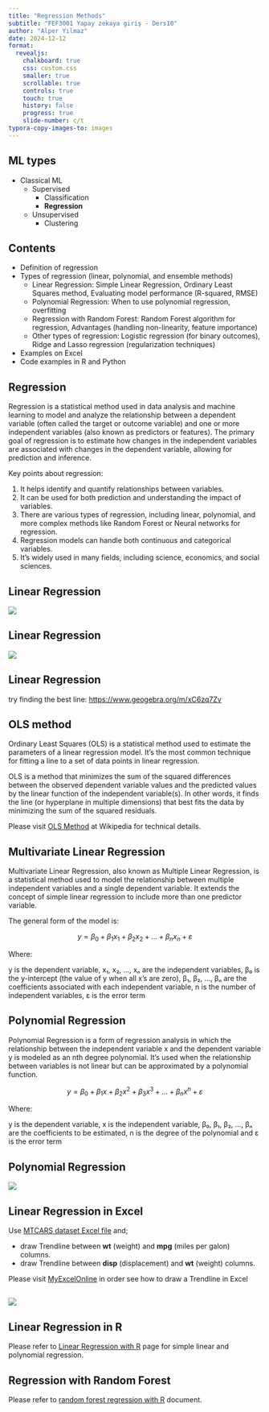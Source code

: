 ```yaml
---
title: "Regression Methods"
subtitle: "FEF3001 Yapay zekaya giriş - Ders10"
author: "Alper Yılmaz"
date: 2024-12-12
format:
  revealjs:
    chalkboard: true
    css: custom.css
    smaller: true
    scrollable: true
    controls: true
    touch: true
    history: false
    progress: true
    slide-number: c/t
typora-copy-images-to: images
---
```



##  ML types

- Classical ML
  - Supervised
    - Classification
    - **Regression**
  - Unsupervised
    - Clustering


## Contents

* Definition of regression
* Types of regression (linear, polynomial, and ensemble methods)
  * Linear Regression: Simple Linear Regression, Ordinary Least Squares method, Evaluating model performance (R-squared, RMSE)
  * Polynomial Regression: When to use polynomial regression, overfitting
  * Regression with Random Forest: Random Forest algorithm for regression, Advantages (handling non-linearity, feature importance)
  * Other types of regression: Logistic regression (for binary outcomes), Ridge and Lasso regression (regularization techniques)
* Examples on Excel
* Code examples in R and Python

## Regression

Regression is a statistical method used in data analysis and machine learning to model and analyze the relationship between a dependent variable (often called the target or outcome variable) and one or more independent variables (also known as predictors or features). The primary goal of regression is to estimate how changes in the independent variables are associated with changes in the dependent variable, allowing for prediction and inference.

Key points about regression:

1. It helps identify and quantify relationships between variables.
2. It can be used for both prediction and understanding the impact of variables.
3. There are various types of regression, including linear, polynomial, and more complex methods like Random Forest or Neural networks for regression.
4. Regression models can handle both continuous and categorical variables.
5. It's widely used in many fields, including science, economics, and social sciences.

## Linear Regression

![](images/linear-regression-summary.png)

## Linear Regression

![](images/linear-regression-point-detail.png)

## Linear Regression

try finding the best line: [https://www.geogebra.org/m/xC6zq7Zv](https://www.geogebra.org/m/xC6zq7Zv)


## OLS method

Ordinary Least Squares (OLS) is a statistical method used to estimate the parameters of a linear regression model. It's the most common technique for fitting a line to a set of data points in linear regression. 

OLS is a method that minimizes the sum of the squared differences between the observed dependent variable values and the predicted values by the linear function of the independent variable(s). In other words, it finds the line (or hyperplane in multiple dimensions) that best fits the data by minimizing the sum of the squared residuals.

Please visit [OLS Method](https://en.wikipedia.org/wiki/Ordinary_least_squares) at Wikipedia for technical details.

## Multivariate Linear Regression

Multivariate Linear Regression, also known as Multiple Linear Regression, is a statistical method used to model the relationship between multiple independent variables and a single dependent variable. It extends the concept of simple linear regression to include more than one predictor variable.

The general form of the model is:

$$
y = \beta_0 + \beta_1x_1 + \beta_2x_2 + \ldots + \beta_nx_n + \varepsilon
$$

Where:

y is the dependent variable, x₁, x₂, ..., xₙ are the independent variables, β₀ is the y-intercept (the value of y when all x's are zero), β₁, β₂, ..., βₙ are the coefficients associated with each independent variable, n is the number of independent variables, ε is the error term

## Polynomial Regression

Polynomial Regression is a form of regression analysis in which the relationship between the independent variable x and the dependent variable y is modeled as an nth degree polynomial. It's used when the relationship between variables is not linear but can be approximated by a polynomial function.

$$
y = \beta_0 + \beta_1x + \beta_2x^2 + \beta_3x^3 + \ldots + \beta_nx^n + \varepsilon
$$

Where:

y is the dependent variable,  x is the independent variable,  β₀, β₁, β₂, ..., βₙ are the coefficients to be estimated, n is the degree of the polynomial and ε is the error term

## Polynomial Regression

![](images/parabolic-data-points.png)


## Linear Regression in Excel

Use [MTCARS dataset Excel file](files/mtcars-v2.xlsx) and;

* draw Trendline between **wt** (weight) and **mpg** (miles per galon) columns.
* draw Trendline between **disp** (displacement) and **wt** (weight) columns.

Please visit [MyExcelOnline](https://www.myexcelonline.com/blog/add-trendlines-excel-charts/) in order see how to draw a Trendline in Excel

## 

![](images/Trendlines.gif)

## Linear Regression in R

Please refer to [Linear Regression with R](r-linear-regression.qmd) page for simple linear and polynomial regression.

 
## Regression with Random Forest 

Please refer to [random forest regression with R](rf-regression-R.qmd) document.
